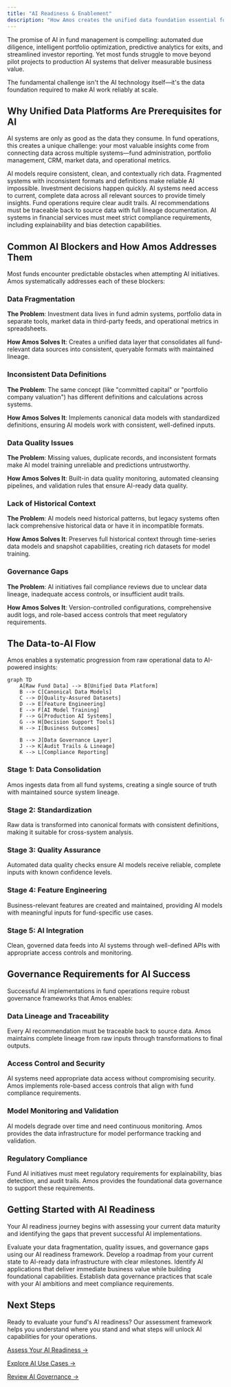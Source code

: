 ```yaml
---
title: "AI Readiness & Enablement"
description: "How Amos creates the unified data foundation essential for successful AI initiatives in fund operations"
---
```



The promise of AI in fund management is compelling: automated due diligence, intelligent portfolio optimization, predictive analytics for exits, and streamlined investor reporting. Yet most funds struggle to move beyond pilot projects to production AI systems that deliver measurable business value.

The fundamental challenge isn't the AI technology itself—it's the data foundation required to make AI work reliably at scale.

## Why Unified Data Platforms Are Prerequisites for AI

AI systems are only as good as the data they consume. In fund operations, this creates a unique challenge: your most valuable insights come from connecting data across multiple systems—fund administration, portfolio management, CRM, market data, and operational metrics.

<Cards>
  <Card title="Data Quality Requirements" icon="🎯">
    AI models require consistent, clean, and contextually rich data. Fragmented systems with inconsistent formats and definitions make reliable AI impossible.
  </Card>
  
  <Card title="Real-Time Decision Support" icon="⚡">
    Investment decisions happen quickly. AI systems need access to current, complete data across all relevant sources to provide timely insights.
  </Card>
  
  <Card title="Governance and Auditability" icon="🔍">
    Fund operations require clear audit trails. AI recommendations must be traceable back to source data with full lineage documentation.
  </Card>
  
  <Card title="Regulatory Compliance" icon="📋">
    AI systems in financial services must meet strict compliance requirements, including explainability and bias detection capabilities.
  </Card>
</Cards>

## Common AI Blockers and How Amos Addresses Them

Most funds encounter predictable obstacles when attempting AI initiatives. Amos systematically addresses each of these blockers:

### Data Fragmentation
**The Problem**: Investment data lives in fund admin systems, portfolio data in separate tools, market data in third-party feeds, and operational metrics in spreadsheets.

**How Amos Solves It**: Creates a unified data layer that consolidates all fund-relevant data sources into consistent, queryable formats with maintained lineage.

### Inconsistent Data Definitions
**The Problem**: The same concept (like "committed capital" or "portfolio company valuation") has different definitions and calculations across systems.

**How Amos Solves It**: Implements canonical data models with standardized definitions, ensuring AI models work with consistent, well-defined inputs.

### Data Quality Issues
**The Problem**: Missing values, duplicate records, and inconsistent formats make AI model training unreliable and predictions untrustworthy.

**How Amos Solves It**: Built-in data quality monitoring, automated cleansing pipelines, and validation rules that ensure AI-ready data quality.

### Lack of Historical Context
**The Problem**: AI models need historical patterns, but legacy systems often lack comprehensive historical data or have it in incompatible formats.

**How Amos Solves It**: Preserves full historical context through time-series data models and snapshot capabilities, creating rich datasets for model training.

### Governance Gaps
**The Problem**: AI initiatives fail compliance reviews due to unclear data lineage, inadequate access controls, or insufficient audit trails.

**How Amos Solves It**: Version-controlled configurations, comprehensive audit logs, and role-based access controls that meet regulatory requirements.

## The Data-to-AI Flow

Amos enables a systematic progression from raw operational data to AI-powered insights:

```mermaid
graph TD
    A[Raw Fund Data] --> B[Unified Data Platform]
    B --> C[Canonical Data Models]
    C --> D[Quality-Assured Datasets]
    D --> E[Feature Engineering]
    E --> F[AI Model Training]
    F --> G[Production AI Systems]
    G --> H[Decision Support Tools]
    H --> I[Business Outcomes]
    
    B --> J[Data Governance Layer]
    J --> K[Audit Trails & Lineage]
    K --> L[Compliance Reporting]
```

### Stage 1: Data Consolidation
Amos ingests data from all fund systems, creating a single source of truth with maintained source system lineage.

### Stage 2: Standardization
Raw data is transformed into canonical formats with consistent definitions, making it suitable for cross-system analysis.

### Stage 3: Quality Assurance
Automated data quality checks ensure AI models receive reliable, complete inputs with known confidence levels.

### Stage 4: Feature Engineering
Business-relevant features are created and maintained, providing AI models with meaningful inputs for fund-specific use cases.

### Stage 5: AI Integration
Clean, governed data feeds into AI systems through well-defined APIs with appropriate access controls and monitoring.

## Governance Requirements for AI Success

Successful AI implementations in fund operations require robust governance frameworks that Amos enables:

### Data Lineage and Traceability
Every AI recommendation must be traceable back to source data. Amos maintains complete lineage from raw inputs through transformations to final outputs.

### Access Control and Security
AI systems need appropriate data access without compromising security. Amos implements role-based access controls that align with fund compliance requirements.

### Model Monitoring and Validation
AI models degrade over time and need continuous monitoring. Amos provides the data infrastructure for model performance tracking and validation.

### Regulatory Compliance
Fund AI initiatives must meet regulatory requirements for explainability, bias detection, and audit trails. Amos provides the foundational data governance to support these requirements.

## Getting Started with AI Readiness

Your AI readiness journey begins with assessing your current data maturity and identifying the gaps that prevent successful AI implementations.

<Cards>
  <Card title="Assess Current State" icon="📊">
    Evaluate your data fragmentation, quality issues, and governance gaps using our AI readiness framework.
  </Card>
  
  <Card title="Plan Your Progression" icon="🗺️">
    Develop a roadmap from your current state to AI-ready data infrastructure with clear milestones.
  </Card>
  
  <Card title="Start with High-Impact Use Cases" icon="🎯">
    Identify AI applications that deliver immediate business value while building foundational capabilities.
  </Card>
  
  <Card title="Build Governance Early" icon="🛡️">
    Establish data governance practices that scale with your AI ambitions and meet compliance requirements.
  </Card>
</Cards>

## Next Steps

Ready to evaluate your fund's AI readiness? Our assessment framework helps you understand where you stand and what steps will unlock AI capabilities for your operations.

[Assess Your AI Readiness →](/fund-leaders/ai-readiness/readiness-model)

[Explore AI Use Cases →](/fund-leaders/ai-readiness/use-cases)

[Review AI Governance →](/fund-leaders/ai-readiness/governance)